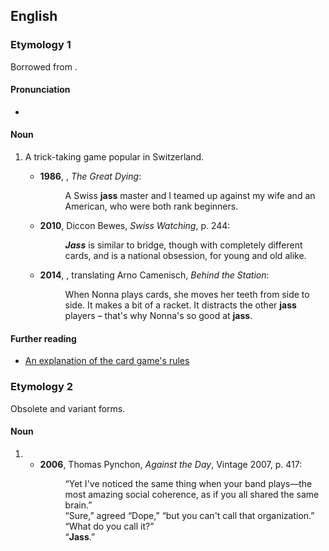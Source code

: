 {{also|Jass}}
==English==

===Etymology 1===
Borrowed from {{bor|en|gsw|Jass}}.

====Pronunciation====
* {{a|UK}} {{IPA|/jas/|lang=en}}

====Noun====
{{en-noun|-}}

# {{lb|en|card games}} A trick-taking game popular in Switzerland.
#* '''1986''', {{w|Kenneth Hsu}}, ''The Great Dying'':
#*: A Swiss '''jass''' master and I teamed up against my wife and an American, who were both rank beginners.
#* '''2010''', Diccon Bewes, ''Swiss Watching'', p. 244:
#*: '''''Jass''''' is similar to bridge, though with completely different cards, and is a national obsession, for young and old alike.
#* '''2014''', {{w|Donal McLaughlin}}, translating Arno Camenisch, ''Behind the Station'':
#*: When Nonna plays cards, she moves her teeth from side to side. It makes a bit of a racket. It distracts the other '''jass''' players – that's why Nonna's so good at '''jass'''.

====Further reading====
* [https://www.pagat.com/jass/swjass.html An explanation of the card game's rules]

===Etymology 2===
Obsolete and variant forms.

====Noun====
{{en-noun|-}}

# {{obsolete spelling of|jazz|lang=en}}
#* '''2006''', Thomas Pynchon, ''Against the Day'', Vintage 2007, p. 417:
#*: “Yet I've noticed the same thing when your band plays—the most amazing social coherence, as if you all shared the same brain.”
#*: “Sure,” agreed “Dope,” “but you can't call that organization.”
#*: “What do you call it?”
#*: “'''Jass'''.”